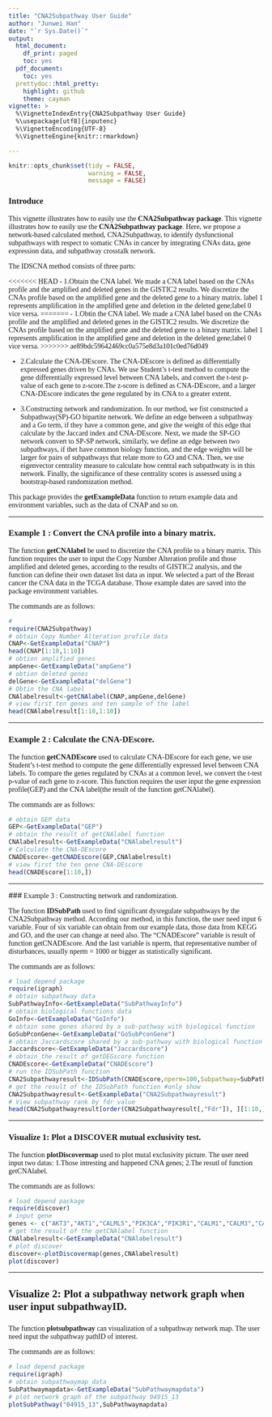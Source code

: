 ```yaml
---
title: "CNA2Subpathway User Guide"
author: "Junwei Han"
date: "`r Sys.Date()`"
output:
  html_document:
    df_print: paged
    toc: yes
  pdf_document:
    toc: yes
  prettydoc::html_pretty:
    highlight: github
    theme: cayman
vignette: >
  %\VignetteIndexEntry{CNA2Subpathway User Guide} 
  %\usepackage[utf8]{inputenc} 
  %\VignetteEncoding{UTF-8} 
  %\VignetteEngine{knitr::rmarkdown}

---
```

```r
knitr::opts_chunk$set(tidy = FALSE,
                      warning = FALSE,
                      message = FALSE)
```

### <font face="微软雅黑"> Introduce </font>

<font face="微软雅黑"> This vignette illustrates how to easily use the **CNA2Subpathway package**. This vignette illustrates how to easily use the **CNA2Subpathway package**. Here, we propose a network-based calculated method, CNA2Subpathway, to identify dysfunctional subpathways with respect to somatic CNAs in cancer by integrating CNAs data, gene expression data, and subpathway crosstalk network. 

The IDSCNA method consists of three parts:
   
<<<<<<< HEAD
  - 1.Obtain the CNA label. We made a CNA label based on the CNAs profile and the amplified and deleted genes in the GISTIC2 results. We discretize the CNAs profile based on the amplified gene and the deleted gene to a binary matrix. label 1 represents amplification in the amplified gene and deletion in the deleted gene;label 0 vice versa.
=======
  - 1.Obtin the CNA label. We made a CNA label based on the CNAs profile and the amplified and deleted genes in the GISTIC2 results. We discretize the CNAs profile based on the amplified gene and the deleted gene to a binary matrix. label 1 represents amplification in the amplified gene and deletion in the deleted gene;label 0 vice versa.
>>>>>>> ae89bdc59642469cc0a575e8d3a101c0ed76d049

  - 2.Calculate the CNA-DEscore. The CNA-DEscore is defined as differentially expressed genes driven by CNAs. We use Student’s t-test method to compute the gene differentially expressed level between CNA labels, and convert the t-test p-value of each gene to z-score.The z-score is defined as CNA-DEscore, and a larger CNA-DEscore indicates the gene regulated by its CNA to a greater extent.

  - 3.Constructing network and randomization. In our method, we fist constructed a Subpathway(SP)-GO bipartite network. We define an edge between a subpathway and a Go term, if they have a common gene, and give the weight of this edge that calculate by the Jaccard index and CNA-DEscore. Next, we made the SP-GO network convert to SP-SP network, similarly, we define an edge between two subpathways, if thet have common biology function, and the edge weights will be larger for pairs of subpathways that relate more to GO and CNA. Then, we use eigenvector centrality measure to calculate how central each subpathwaty is in this network. Finally, the significance of these centrality scores is assessed using a bootstrap-based randomization method.

   This package provides the **getExampleData** function to return example data and environment variables, such as the data of CNAP and so on.</font>

*****
### <font face="微软雅黑">Example 1 : Convert the CNA profile into a binary matrix. </font>

<font face="微软雅黑">  The function **getCNAlabel** be used to discretize the CNA profile to a binary matrix. This function requires the user to input the Copy Number Alteration profile and those amplified and deleted genes, according to the results of GISTIC2 analysis, and the function can define their own dataset list data as input. We selected a part of the Breast cancer the CNA data in the TCGA database. Those example dates are saved into the package environment variables.
  
The commands are as follows: </font>

```r
#
require(CNA2Subpathway)
# obtain Copy Number Alteration profile data
CNAP<-GetExampleData("CNAP")
head(CNAP[1:10,1:10])
# obtion amplified genes
ampGene<-GetExampleData("ampGene")
# obtion deleted genes 
delGene<-GetExampleData("delGene")
# Obtin the CNA label
CNAlabelresult<-getCNAlabel(CNAP,ampGene,delGene)
# view first ten genes and ten sample of the label
head(CNAlabelresult[1:10,1:10])
```

*****

### <font face="微软雅黑"> Example 2 : Calculate the CNA-DEscore. </font>

<font face="微软雅黑"> The function **getCNADEscore** used to calculate CNA-DEscore for each gene, we use Student’s t-test method to compute the gene differentially expressed level between CNA labels. To compare the genes regulated by CNAs at a common level, we convert the t-test p-value of each gene to z-score. This function requires the user input the gene expression profile(GEP) and the CNA label(the result of the function getCNAlabel).

  The commands are as follows: </font>


```r
# obtain GEP data
GEP<-GetExampleData("GEP")
# obtain the result of getCNAlabel function
CNAlabelresult<-GetExampleData("CNAlabelresult")
# Calculate the CNA-DEscore
CNADEscore<-getCNADEscore(GEP,CNAlabelresult)
# view first the ten gene CNA-DEscore
head(CNADEscore[1:10,])
```

*****

###<font face="微软雅黑">  Example 3 : Constructing network and randomization. </font>

<font face="微软雅黑">  The function **IDSubPath** used to find significant dysregulate subpathways by the CNA2Subpathway method. According our method, in this function, the user need input 6 variable. Four of six variable can obtain from our example data, those data from KEGG and GO, and the user can change at need also. The "CNADEscore" variable is result of function getCNADEscore. And the last variable is nperm, that representative number of disturbances, usually nperm = 1000 or bigger as statistically significant. 

  The commands are as follows: </font>

```r
# load depend package
require(igraph)
# obtain subpathway data 
SubPathwayInfo<-GetExampleData("SubPathwayInfo")
# obtain biological functions data
GoInfo<-GetExampleData("GoInfo")
# obtain some genes shared by a sub-pathway with biological function
GoSubPconGene<-GetExampleData("GoSubPconGene")
# obtain Jaccardscore shared by a sub-pathway with biological function
Jaccardscore<-GetExampleData("Jaccardscore")
# obtain the result of getDEGscore function
CNADEscore<-GetExampleData("CNADEscore")
# run the IDSubPath function
CNA2Subpathwayresult<-IDSubPath(CNADEscore,nperm=100,Subpathway=SubPathwayInfo,Go=GoInfo,Jaccard=Jaccardscore,Go_SubPath_gene=GoSubPconGene)
# get the result of the IDSubPath function #only show
CNA2Subpathwayresult<-GetExampleData("CNA2Subpathwayresult")
# View subpathway rank by fdr value
head(CNA2Subpathwayresult[order(CNA2Subpathwayresult[,"Fdr"]), ][1:10,])

```

*****


### <font face="微软雅黑"> Visualize 1: Plot a DISCOVER mutual exclusivity test. </font>

<font face="微软雅黑">  The function **plotDiscovermap** used to plot mutal exclusivity picture. The user need input two datas: 1.Those intresting and happened CNA genes; 2.The resutl of function getCNAlabel.

  The commands are as follows: </font>

```r
# load depend package
require(discover)
# input gene
genes <- c("AKT3","AKT1","CALML5","PIK3CA","PIK3R1","CALM1","CALM3","CALML3")
# get the result of the getCNAlabel function
CNAlabelresult<-GetExampleData("CNAlabelresult")
# plot discover 
discover<-plotDiscovermap(genes,CNAlabelresult)
plot(discover)

```

*****

## <font face="微软雅黑"> Visualize 2: Plot a subpathway network graph when user input subpathwayID.</font>

#####
<font face="微软雅黑">  The function **plotsubpathway** can visualization of a subpathway network map. The user need input the subpathway pathID of interest.
  
  The commands are as follows:  </font>

```r
# load depend package
require(igraph)
# obtain subpathwaymap data
SubPathwaymapdata<-GetExampleData("SubPathwaymapdata")
# plot network graph of the subpathway 04915_13
plotSubPathway("04915_13",SubPathwaymapdata)

```




